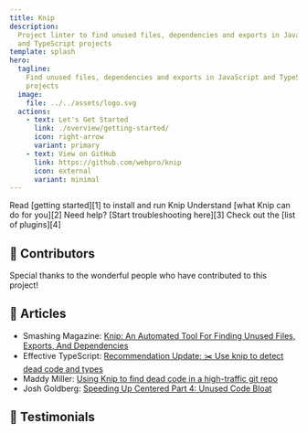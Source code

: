 ```yaml
---
title: Knip
description:
  Project linter to find unused files, dependencies and exports in JavaScript
  and TypeScript projects
template: splash
hero:
  tagline:
    Find unused files, dependencies and exports in JavaScript and TypeScript
    projects
  image:
    file: ../../assets/logo.svg
  actions:
    - text: Let's Get Started
      link: ./overview/getting-started/
      icon: right-arrow
      variant: primary
    - text: View on GitHub
      link: https://github.com/webpro/knip
      icon: external
      variant: minimal
---
```



<CardGrid stagger>
  <Card title="Getting Started" icon="rocket">
    Read [getting started][1] to install and run Knip
  </Card>
  <Card title="Why Use Knip?" icon="approve-check">
    Understand [what Knip can do for you][2]
  </Card>
  <Card title="Troubleshooting" icon="warning">
    Need help? [Start troubleshooting here][3]
  </Card>
  <Card title="Plugins" icon="list-format">
    Check out the [list of plugins][4]
  </Card>
</CardGrid>

## 🧡 Contributors

Special thanks to the wonderful people who have contributed to this project!

<Contributors />

## 🧡 Articles

- Smashing Magazine: [Knip: An Automated Tool For Finding Unused Files, Exports,
  And Dependencies][5]
- Effective TypeScript: [Recommendation Update: ✂️ Use knip to detect dead code
  and types][6]
- Maddy Miller: [Using Knip to find dead code in a high-traffic git repo][7]
- Josh Goldberg: [Speeding Up Centered Part 4: Unused Code Bloat][8]

## 🧡 Testimonials

<Tweets />

[1]: ./overview/getting-started.mdx
[2]: ./explanations/why-use-knip.md
[3]: ./guides/troubleshooting.md
[4]: ./reference/plugins.md
[5]:
  https://www.smashingmagazine.com/2023/08/knip-automated-tool-find-unused-files-exports-dependencies/
[6]: https://effectivetypescript.com/2023/07/29/knip/
[7]: https://madelinemiller.dev/blog/knip-dead-code/
[8]:
  https://www.joshuakgoldberg.com/blog/speeding-up-centered-part-4-unused-code-bloat/
